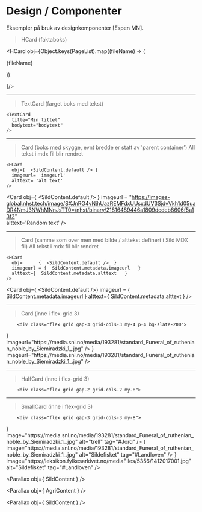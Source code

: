 

 


 


# Design / Componenter

Eksempler på bruk av designkomponenter [Espen MN]. 


> HCard (faktaboks)


<HCard obj={Object.keys(PageList).map((fileName) => (

  <div key={fileName}>{fileName}</div>
  
))

}/>


----------------------------


> TextCard (farget boks med tekst)

```
<TextCard 
  title="Min tittel"  
  bodytext="bodytext" 
/>
``` 

<TextCard title="Min tittel" bodytext="bodytext"  /> 


----------------------------

> Card (boks med skygge, evnt bredde er statt av 'parent container')
> All tekst i mdx fil blir rendret

```
<HCard 
  obj={  <SildContent.default /> }
  imageurl= 'imageurl' 
  alttext= 'alt text' 
/>  
``` 

<Card obj={ <SildContent.default /> } 
  imageurl = "https://images-global.nhst.tech/image/SXJnRG4vNjhUazREMFdxUUsxdUV3SjdvVkh1d05uaDR4NmJ3NWhMNnJsTT0=/nhst/binary/21816489446a1809dcdeb8606f5a13f2"  
  alttext='Random text' 
/> 



----------------------------

> Card (samme som over men med bilde / alttekst definert i Sild MDX fil)
> All tekst i mdx fil blir rendret

```
<HCard 
  obj=      {  <SildContent.default />  }
  iimageurl = {  SildContent.metadata.imageurl   }  
  alttext={  SildContent.metadata.alttext   } 
/>  
``` 


<Card obj={  <SildContent.default />} imageurl = {  SildContent.metadata.imageurl   }  alttext={  SildContent.metadata.alttext   }  /> 

 




----------------------------

> Card (inne i flex-grid 3)

```
    <div class="flex grid gap-3 grid-cols-3 my-4 p-4 bg-slate-200">
```


<div class="flex grid gap-3 grid-cols-3 my-4 p-4 bg-slate-200">
  <Card obj={  <AgriContent.default /> } imageurl="https://media.snl.no/media/193281/standard_Funeral_of_ruthenian_noble_by_Siemiradzki_1_.jpg" /> 
  <Card obj={  <JordContent.default /> } imageurl="https://media.snl.no/media/193281/standard_Funeral_of_ruthenian_noble_by_Siemiradzki_1_.jpg" /> 
</div>



----------------------------

> HalfCard (inne i flex-grid 3)

```
    <div class="flex grid gap-2 grid-cols-2 my-8">
```


 
<div class="flex grid gap-2 grid-cols-2 my-8">
  <HalfCard title="Tittel" bodytext="Some random text here" image="https://media.snl.no/media/193281/standard_Funeral_of_ruthenian_noble_by_Siemiradzki_1_.jpg" alt="trell"   tag="#Jord"  /> 
  <HalfCard title="Tittel" bodytext="Some random text here" image="https://media.snl.no/media/193281/standard_Funeral_of_ruthenian_noble_by_Siemiradzki_1_.jpg" alt="trell"   tag="#Jord"  /> 
</div>


----------------------------

> SmallCard (inne i flex-grid 3)

```
    <div class="flex grid gap-3 grid-cols-3 my-8">
```

<div class="flex grid gap-3 grid-cols-3 my-8">
  <SmallCard obj={  <AgriContent.default /> } image="https://media.snl.no/media/193281/standard_Funeral_of_ruthenian_noble_by_Siemiradzki_1_.jpg" alt="trell"   tag="#Jord"  /> 
  <SmallCard obj={  <JordContent.default /> } image="https://media.snl.no/media/193281/standard_Funeral_of_ruthenian_noble_by_Siemiradzki_1_.jpg" alt="Sildefisket" tag="#Landloven" /> 
  <SmallCard obj={  <HvalContent.default /> } image="https://leksikon.fylkesarkivet.no/mediaFiles/5356/1412017001.jpg" alt="Sildefisket" tag="#Landloven" /> 
</div>



<Parallax obj={ SildContent } />

<Parallax obj={ AgriContent } />

<Parallax obj={ SildContent } />